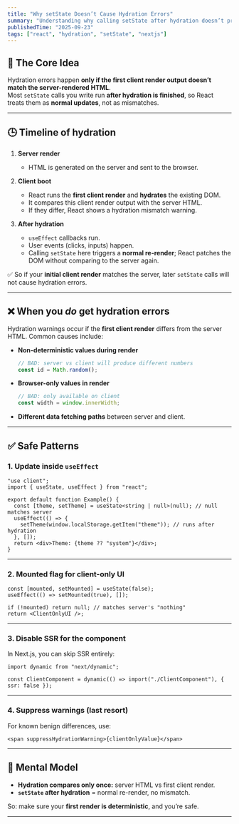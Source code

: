 ```yaml
---
title: "Why setState Doesn’t Cause Hydration Errors"
summary: "Understanding why calling setState after hydration doesn’t produce hydration mismatches in React/Next.js."
publishedTime: "2025-09-23"
tags: ["react", "hydration", "setState", "nextjs"]
---
```


## 🚀 The Core Idea
Hydration errors happen **only if the first client render output doesn’t match the server-rendered HTML**.  
Most `setState` calls you write run **after hydration is finished**, so React treats them as **normal updates**, not as mismatches.

---

## 🕒 Timeline of hydration

1. **Server render**  
   - HTML is generated on the server and sent to the browser.

2. **Client boot**  
   - React runs the **first client render** and **hydrates** the existing DOM.  
   - It compares this client render output with the server HTML.  
   - If they differ, React shows a hydration mismatch warning.

3. **After hydration**  
   - `useEffect` callbacks run.  
   - User events (clicks, inputs) happen.  
   - Calling `setState` here triggers a **normal re-render**; React patches the DOM without comparing to the server again.

✅ So if your **initial client render** matches the server, later `setState` calls will not cause hydration errors.

---

## ❌ When you *do* get hydration errors
Hydration warnings occur if the **first client render** differs from the server HTML. Common causes include:

- **Non-deterministic values during render**  
  ```js
  // BAD: server vs client will produce different numbers
  const id = Math.random();
  ```

- **Browser-only values in render**  
  ```js
  // BAD: only available on client
  const width = window.innerWidth;
  ```

- **Different data fetching paths** between server and client.

---

## ✅ Safe Patterns

### 1. Update inside `useEffect`
```tsx
"use client";
import { useState, useEffect } from "react";

export default function Example() {
  const [theme, setTheme] = useState<string | null>(null); // null matches server
  useEffect(() => {
    setTheme(window.localStorage.getItem("theme")); // runs after hydration
  }, []);
  return <div>Theme: {theme ?? "system"}</div>;
}
```

---

### 2. Mounted flag for client-only UI
```tsx
const [mounted, setMounted] = useState(false);
useEffect(() => setMounted(true), []);

if (!mounted) return null; // matches server's "nothing"
return <ClientOnlyUI />;
```

---

### 3. Disable SSR for the component
In Next.js, you can skip SSR entirely:
```tsx
import dynamic from "next/dynamic";

const ClientComponent = dynamic(() => import("./ClientComponent"), { ssr: false });
```

---

### 4. Suppress warnings (last resort)
For known benign differences, use:
```tsx
<span suppressHydrationWarning>{clientOnlyValue}</span>
```

---

## 🧠 Mental Model
- **Hydration compares only once:** server HTML vs first client render.  
- **`setState` after hydration** = normal re-render, no mismatch.  

So: make sure your **first render is deterministic**, and you’re safe.

---
